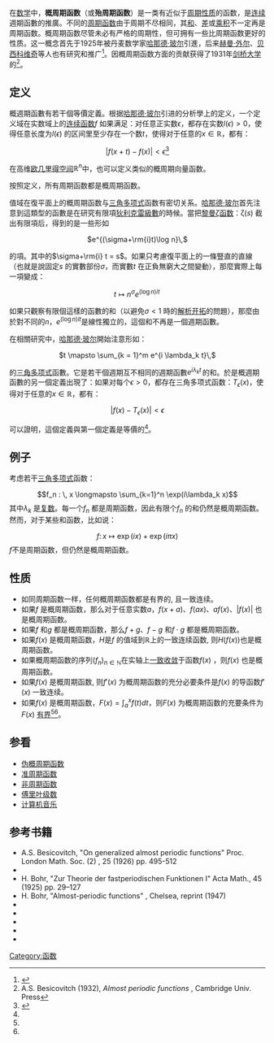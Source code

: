 {{NoteTA
|G1 = Math
}}
在[[数学|数学]]中，'''概周期函数'''（或'''殆周期函数'''）是一类有近似于[[周期函数|周期性质]]的函数，是[[连续函數|连续]]週期函數的推廣。不同的[[周期函数|周期函数]]由于周期不尽相同，其[[求和|和]]、[[差|差]]或[[乘积|乘积]]不一定再是周期函数。概周期函数尽管未必有严格的周期性，但可拥有一些比周期函数更好的性质。这一概念首先于1925年被丹麦数学家[[哈那德·玻尔|哈那德·玻尔]]引進，后来[[赫曼·外尔|赫曼·外尔]]、[[亞伯蘭·薩摩洛維奇·貝西科維奇|贝西科维奇]]等人也有研究和推广<ref name="apf">{{cite book | title = Almost periodic functions | author = C. Corduneanu | publisher =American Mathematical Society | year = 1989 | isbn = 978-0-828-40331-3}}</ref>。{{le|贝西科维奇|Abram Samoilovitch Besicovitch}}因概周期函数方面的贡献获得了1931年[[剑桥大学|剑桥大学]]的{{le|亚当斯奖|Adams Prize}}<ref>A.S. Besicovitch (1932),   ''Almost periodic functions'' , Cambridge Univ. Press</ref>。

==定义==
概週期函數有若干個等價定義。根据[[哈那德·玻尔|哈那德·玻尔]]引进的分析學上的定义，一个定义域在实数域上的[[连续函数|连续函数]]<math>f</math> 如果满足：对任意正实数<math>\epsilon</math>，都存在实数<math>l(\epsilon) > 0</math>，使得任意长度为<math>l(\epsilon)</math> 的区间里至少存在一个数<math>t</math>，使得对于任意的<math>x \in \mathbb{R}</math>，都有：
<center><math>\left| f(x+t) - f(x)\right|< \epsilon </math><ref name="whx">{{cite journal | url = http://166.111.121.20:9080/mathjournal/GKSX702/gksx702036.caj.pdf | title = 概周期函数及其主要性质 | author = 汪宏喜 | journal = 《工科数学》 | volume = 第13卷第2期 | year = 1997 | access-date = 2010-03-18 | archive-url = https://web.archive.org/web/20160304121014/http://166.111.121.20:9080/mathjournal/GKSX702/gksx702036.caj.pdf | archive-date = 2016-03-04 | dead-url = yes }}</ref></center>
在高维[[欧几里得空间|欧几里得空间]]<math>\mathbb{R}^n</math>中，也可以定义类似的概周期向量函数。

按照定义，所有周期函数都是概周期函数。

值域在復平面上的概周期函数与[[三角多项式|三角多项式]]函数有密切关系。[[哈那德·玻尔|哈那德·玻尔]]首先注意到這類型的函數是在研究有限項[[狄利克雷級數|狄利克雷級數]]的時候。當把[[黎曼ζ函数|黎曼ζ函数]]：ζ(''s'') 截出有限項后，得到的是一些形如
<center><math>e^{(\sigma+\rm{i}t)\log n}\,</math></center>
的項。其中的<math>\sigma+\rm{i} t = s</math>。如果只考慮復平面上的一條豎直的直線（也就是說固定''s'' 的實數部份<math>\sigma</math>，而實數<math>t </math> 在正負無窮大之間變動），那麼實際上每一項變成：
<center><math>t \mapsto n^\sigma e^{(\log n)it}\, </math></center>
如果只觀察有限個這樣的函數的和（以避免<math>\sigma < 1</math> 時的[[解析开拓|解析开拓]]的問題），那麼由於對不同的''n''，<math>e^{(\log n)it}</math>是線性獨立的，這個和不再是一個週期函數。

在相關研究中，[[哈那德·玻尔|哈那德·玻尔]]開始注意形如：
<center><math>t \mapsto \sum_{k = 1}^m e^{i \lambda_k t}\, </math></center>
的[[三角多项式|三角多项式]]函數。它是若干個週期互不相同的週期函數<math>e^{i \lambda_k t}\, </math>的和。於是概週期函數的另一個定義出現了：如果对每个<math>\epsilon > 0</math>，都存在三角多项式函数：<math>T_{\epsilon} (x)</math>，使得对于任意的<math>x \in \mathbb{R}</math>，都有：
<center><math>\left| f(x) - T_{\epsilon} (x) \right|< \epsilon </math></center>

可以證明，這個定義與第一個定義是等價的<ref name="apf"/>。

==例子==
考虑若干[[三角多项式|三角多项式]]函数：
:<math>f_n : \, x \longmapsto \sum_{k=1}^n \exp(i\lambda_k x)</math>
其中<math>\lambda_k</math> 是[[複數_(數學)|复数]]。每一个<math>f_n</math> 都是周期函数，因此有限个<math>f_n</math> 的和仍然是概周期函数。然而，对于某些和函数，比如说：
:<math>f : \, x \longmapsto \exp(ix) + \exp(i \pi x)</math>
<math>f</math>不是周期函数，但仍然是概周期函数。

==性质==
*如同周期函数一样，任何概周期函数都是有界的, 且一致连续。
*如果<math>f</math> 是概周期函数，那么对于任意实数<math>a</math>，<math>f(x+a)</math>、<math>f(ax)</math>、<math>af(x)</math>、<math>|f(x)|</math> 也是概周期函数。
*如果<math>f</math> 和<math>g</math> 都是概周期函数，那么<math>f + g</math>、<math>f - g</math> 和<math>f \cdot g</math> 都是概周期函数。
*如果<math>f(x)</math> 是概周期函数，<math>H</math>是<math>f</math> 的值域到<math>\mathbb{R}</math>上的一致连续函数, 则<math>H(f(x))</math>也是概周期函数。
*如果概周期函数的序列<math>(f_n)_{n \in \mathbb{N}}</math>在实轴上[[一致收敛|一致收敛]]于函数<math>f(x)</math> ，则<math>f(x)</math> 也是概周期函数。
*如果<math>f(x)</math> 是概周期函数, 则<math>f'(x)</math> 为概周期函数的充分必要条件是<math>f(x)</math> 的导函数<math>f'(x)</math> 一致连续。
*如果<math>f(x)</math> 是概周期函数，<math>F(x) = \int_a^x f(t)dt</math>，则<math>F(x)</math> 为概周期函数的充要条件为<math>F(x)</math> [[有界函数|有界]]<ref name="whx"/><ref name="apf"/>。

==参看==
* [[伪概周期函数|伪概周期函数]]
* [[准周期函数|准周期函数]]
* [[非周期函数|非周期函数]]
* [[傅里叶级数|傅里叶级数]]
* [[计算机音乐|计算机音乐]]

==参考书籍==
<references/>

*A.S. Besicovitch,   "On generalized almost periodic functions"  Proc. London Math. Soc. (2) , 25  (1926)  pp. 495-512
* {{citation | first=S.|last= Bochner | title=Beitrage zur Theorie der fastperiodischen Funktionen | journal=Math. Annalen | year=1926 | volume=96 | issue= | pages=119–147 | doi=10.1007/BF01209156 }}
*H. Bohr,   "Zur Theorie der fastperiodischen Funktionen I"  Acta Math., 45  (1925)  pp. 29–127
* H. Bohr,   "Almost-periodic functions" , Chelsea, reprint  (1947) 
*{{springer|id=A/a011970|first=E.A.|last= Bredikhina}}
*{{springer|id=b/b015820|title=Besicovitch almost periodic functions|first=E.A.|last= Bredikhina}}
*{{springer|id=b/b016770|title=Bohr almost periodic functions|first=E.A.|last= Bredikhina}}
*{{springer|id=s/s087720|title=Stepanov almost periodic functions|first=E.A.|last= Bredikhina}}
*{{springer|id=w/w097680|title=Weyl almost periodic functions|first=E.A.|last= Bredikhina}}

[[Category:函数|Category:函数]]